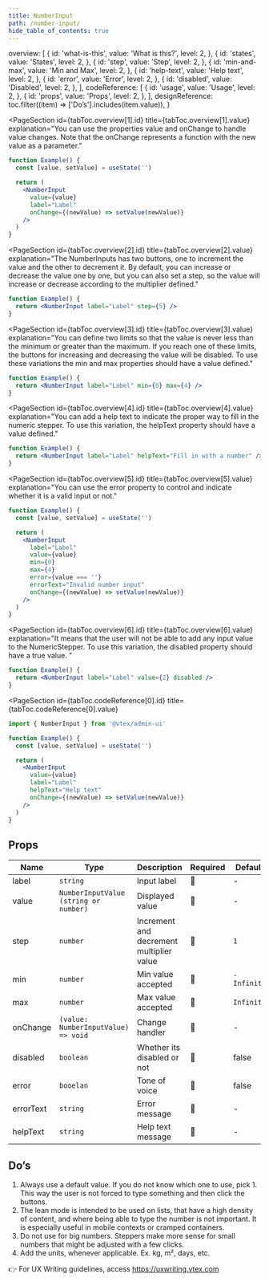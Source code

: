 ```yaml
---
title: NumberInput
path: /number-input/
hide_table_of_contents: true
---
```



  overview: [
    {
      id: 'what-is-this',
      value: 'What is this?',
      level: 2,
    },
    {
      id: 'states',
      value: 'States',
      level: 2,
    },
    {
      id: 'step',
      value: 'Step',
      level: 2,
    },
    {
      id: 'min-and-max',
      value: 'Min and Max',
      level: 2,
    },
    {
      id: 'help-text',
      value: 'Help text',
      level: 2,
    },
    {
      id: 'error',
      value: 'Error',
      level: 2,
    },
    {
      id: 'disabled',
      value: 'Disabled',
      level: 2,
    },
  ],
  codeReference: [
    {
      id: 'usage',
      value: 'Usage',
      level: 2,
    },
    {
      id: 'props',
      value: 'Props',
      level: 2,
    },
  ],
  designReference: toc.filter((item) => ['Do’s'].includes(item.value)),
}

<Page toc={tabToc} hasTabs>
  <Panel id="overview">

<IntroSection
  id={tabToc.overview[0].id}
  title={tabToc.overview[0].value}
  description="NumberInputs represent a control for regular numerical input, where you expect the user to modify it by a few incremental steps."
/>

<PageSection
  id={tabToc.overview[1].id}
  title={tabToc.overview[1].value}
  explanation="You can use the properties value and onChange to handle value changes. Note that the onChange represents a function with the new value as a parameter."
>

```jsx live
function Example() {
  const [value, setValue] = useState('')

  return (
    <NumberInput
      value={value}
      label="Label"
      onChange={(newValue) => setValue(newValue)}
    />
  )
}
```

</PageSection>

<PageSection
  id={tabToc.overview[2].id}
  title={tabToc.overview[2].value}
  explanation="The NumberInputs has two buttons, one to increment the value and the other to decrement it. By default, you can increase or decrease the value one by one, but you can also set a step, so the value will increase or decrease according to the multiplier defined."
>

```jsx live
function Example() {
  return <NumberInput label="Label" step={5} />
}
```

</PageSection>

<PageSection
  id={tabToc.overview[3].id}
  title={tabToc.overview[3].value}
  explanation="You can define two limits so that the value is never less than the minimum or greater than the maximum. If you reach one of these limits, the buttons for increasing and decreasing the value will be disabled. To use these variations the min and max properties should have a value defined."
>

```jsx live
function Example() {
  return <NumberInput label="Label" min={0} max={4} />
}
```

</PageSection>

<PageSection
  id={tabToc.overview[4].id}
  title={tabToc.overview[4].value}
  explanation="You can add a help text to indicate the proper way to fill in the numeric stepper. To use this variation, the helpText property should have a value defined."
>

```jsx live
function Example() {
  return <NumberInput label="Label" helpText="Fill in with a number" />
}
```

</PageSection>

<PageSection
  id={tabToc.overview[5].id}
  title={tabToc.overview[5].value}
  explanation="You can use the error property to control and indicate whether it is a valid input or not."
>

```jsx live
function Example() {
  const [value, setValue] = useState('')

  return (
    <NumberInput
      label="Label"
      value={value}
      min={0}
      max={4}
      error={value === ''}
      errorText="Invalid number input"
      onChange={(newValue) => setValue(newValue)}
    />
  )
}
```

</PageSection>

<PageSection
  id={tabToc.overview[6].id}
  title={tabToc.overview[6].value}
  explanation="It means that the user will not be able to add any input value to the NumericStepper. To use this variation, the disabled property should have a true value.
"
>

```jsx live
function Example() {
  return <NumberInput label="Label" value={2} disabled />
}
```

</PageSection>

</Panel>
<Panel id="codeReference">

<PageSection
  id={tabToc.codeReference[0].id}
  title={tabToc.codeReference[0].value}
>

```jsx
import { NumberInput } from '@vtex/admin-ui'

function Example() {
  const [value, setValue] = useState('')

  return (
    <NumberInput
      value={value}
      label="Label"
      helpText="Help text"
      onChange={(newValue) => setValue(newValue)}
    />
  )
}
```

</PageSection>

## Props

| Name      | Type                                  | Description                              | Required | Default     |
| --------- | ------------------------------------- | ---------------------------------------- | -------- | ----------- |
| label     | `string`                              | Input label                              | 🚫       | -           |
| value     | `NumberInputValue (string or number)` | Displayed value                          | 🚫       | -           |
| step      | `number`                              | Increment and decrement multiplier value | 🚫       | `1`         |
| min       | `number`                              | Min value accepted                       | 🚫       | `-Infinity` |
| max       | `number`                              | Max value accepted                       | 🚫       | `Infinity`  |
| onChange  | `(value: NumberInputValue) => void`   | Change handler                           | 🚫       | -           |
| disabled  | `boolean`                             | Whether its disabled or not              | 🚫       | false       |
| error     | `booelan`                             | Tone of voice                            | 🚫       | false       |
| errorText | `string`                              | Error message                            | 🚫       | -           |
| helpText  | `string`                              | Help text message                        | 🚫       | -           |

  </Panel>
  <Panel id="designReference">

## Do’s

1. Always use a default value. If you do not know which one to use, pick 1. This way the user is not forced to type something and then click the buttons.
2. The lean mode is intended to be used on lists, that have a high density of content, and where being able to type the number is not important. It is especially useful in mobile contexts or cramped containers.
3. Do not use for big numbers. Steppers make more sense for small numbers that might be adjusted with a few clicks.
4. Add the units, whenever applicable. Ex. kg, m², days, etc.

👉 For UX Writing guidelines, access https://uxwriting.vtex.com

  </Panel>
  </Page>
